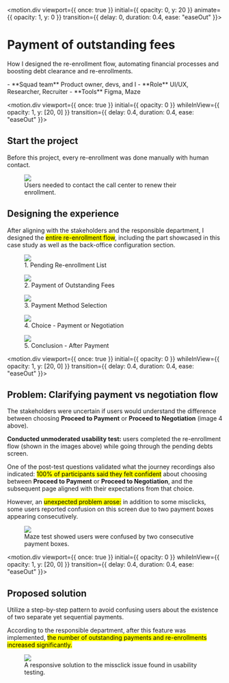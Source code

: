 
<motion.div
  viewport={{ once: true }}
  initial={{ opacity: 0, y: 20 }}
  animate={{ opacity: 1, y: 0 }}
  transition={{ delay: 0, duration: 0.4, ease: "easeOut" }}>

# Payment of outstanding fees
How I designed the re-enrollment flow, automating financial processes and boosting debt clearance and re-enrollments.

<div className="project-details">
- **Squad team** Product owner, devs, and I
- **Role** UI/UX, Researcher, Recruiter
- **Tools** Figma, Maze
</div>
</motion.div>

<motion.div
  viewport={{ once: true }}
  initial={{ opacity: 0 }}
  whileInView={{ opacity: 1, y: [20, 0] }}
  transition={{ delay: 0.4, duration: 0.4, ease: "easeOut" }}>

## Start the project
Before this project, every re-enrollment was done manually with human contact.

<figure>
  <img src="re-enrollment/frustrated-student.png" className="shadow-yellow-500/40" />
  <figcaption>Users needed to contact the call center to renew their enrollment.</figcaption>
</figure>

## Designing the experience
After aligning with the stakeholders and the responsible department, I designed the <mark>entire re-enrollment flow</mark>, including the part showcased in this case study as well as the back-office configuration section.

<div className="case-images">
  <figure>
    <img src="re-enrollment/new-screens-1.svg"/>
    <figcaption>1. Pending Re-enrollment List</figcaption>
  </figure>

  <figure>
    <img src="re-enrollment/new-screens-2.svg"/>
    <figcaption>2. Payment of Outstanding Fees</figcaption>
  </figure>
</div>

<div className="case-images">
  <figure>
    <img src="re-enrollment/new-screens-3.svg"/>
    <figcaption>3. Payment Method Selection</figcaption>
  </figure>

  <figure>
    <img src="re-enrollment/new-screens-4.svg"/>
    <figcaption>4. Choice - Payment or Negotiation</figcaption>
  </figure>
</div>

<div className="case-images">
  <figure>
    <img src="re-enrollment/new-screens-5.svg"/>
    <figcaption>5. Conclusion - After Payment</figcaption>
  </figure>
</div>
</motion.div>

<motion.div
  viewport={{ once: true }}
  initial={{ opacity: 0 }}
  whileInView={{ opacity: 1, y: [20, 0] }}
  transition={{ delay: 0.4, duration: 0.4, ease: "easeOut" }}>

## Problem: Clarifying payment vs negotiation flow

The stakeholders were uncertain if users would understand the difference between choosing **Proceed to Payment** or **Proceed to Negotiation** (image 4 above).

**Conducted unmoderated usability test:** users completed the re-enrollment flow (shown in the images above) while going through the pending debts screen.

One of the post-test questions validated what the journey recordings also indicated: <mark>100% of participants said they felt confident</mark> about choosing between **Proceed to Payment** or **Proceed to Negotiation**, and the subsequent page aligned with their expectations from that choice.

However, an <mark>unexpected problem arose:</mark> in addition to some misclicks, some users reported confusion on this screen due to two payment boxes appearing consecutively.

<figure>
  <img src="re-enrollment/maze.png" className="shadow-blue-500/40" />
  <figcaption>Maze test showed users were confused by two consecutive payment boxes.</figcaption>
</figure>
</motion.div>

<motion.div
  viewport={{ once: true }}
  initial={{ opacity: 0 }}
  whileInView={{ opacity: 1, y: [20, 0] }}
  transition={{ delay: 0.4, duration: 0.4, ease: "easeOut" }}>

## Proposed solution
Utilize a step-by-step pattern to avoid confusing users about the existence of two separate yet sequential payments.

According to the responsible department, after this feature was implemented, <mark>the number of outstanding payments and re-enrollments increased significantly.</mark>

<figure>
  <img src="re-enrollment/result.png" className="shadow-emerald-500/40" />
  <figcaption>A responsive solution to the missclick issue found in usability testing.</figcaption>
</figure>
</motion.div>